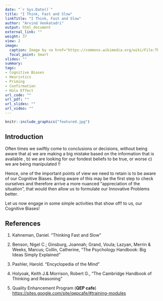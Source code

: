 ```yaml
---
date: "`r Sys.Date()`"
title: "I Think, Fast and Slow"
linkTitle: "I Think, Fast and Slow"
author: "Arvind Venkatadri"
output: html_document
external_link: ""
weight: 37
view: 2
image:
  caption: Image by <a href="https://commons.wikimedia.org/wiki/File:The_Cognitive_Bias_Codex_-_180%2B_biases,_designed_by_John_Manoogian_III_(jm3).png">Jm3</a>, <a href="https://creativecommons.org/licenses/by-sa/4.0">CC BY-SA 4.0</a>, via Wikimedia Commons
  focal_point: Smart
slides: ""
summary: 
tags:
- Cognitive Biases
- Heuristics
- Priming
- Confirmation
- Halo Effect
url_code: ""
url_pdf: ""
url_slides: ""
url_video: ""
---
```


```r
knitr::include_graphics("featured.jpg")

```

## Introduction

Often times we swiftly come to conclusions or decisions, without being aware that a) we are making a big mistake based on the information that is available , b) we are looking for our fondest beliefs to be true, or worse c) we are being manipulated !!

Hence, one of the important points of view we need to retain is to be aware of our Cognitive Biases. Being aware of this may be the first step to check ourselves and therefore arrive a more nuanced "appreciation of the situation", that would then allow us to formulate our Innovative Problems better. 

Let us now engage in some simple activities that show off! to us, our Cognitive Biases!


## References


1. Kahneman, Daniel. “Thinking Fast and Slow”

1. Benson, Nigel C.; Ginsburg, Joannah; Grand, Voula;  Lazyan, Merrin & Weeks, Marcus; Collin, Catherine, “The Psychology Handbook: Big Ideas Simply Explained”

1. Pashler, Harold. “Encyclopedia of the Mind”

1. Holyoak, Keith J.& Morrison, Robert G., “The Cambridge Handbook of Thinking and Reasoning” 


1. Quality Enhancement Program (**QEP cafe**) <https://sites.google.com/site/qepcafe/#training-modules>


